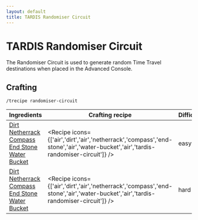 ```yaml
---
layout: default
title: TARDIS Randomiser Circuit
---
```



TARDIS Randomiser Circuit
===================

The Randomiser Circuit is used to generate random Time Travel destinations when placed in the Advanced Console.

## Crafting

`/trecipe randomiser-circuit`

| Ingredients | Crafting recipe | Difficulty |
| ----------- | --------------- | ------------- |
| [Dirt](https://minecraft.wiki/w/Dirt)<br/>[Netherrack](https://minecraft.wiki/w/Netherrack)<br/>[Compass](https://minecraft.wiki/w/Compass)<br/>[End Stone](https://minecraft.wiki/w/End_Stone)<br/>[Water Bucket](https://minecraft.wiki/w/Water_Bucket) | <Recipe icons={['air','dirt','air','netherrack','compass','end-stone','air','water-bucket','air','tardis-randomiser-circuit']} /> | easy |
| [Dirt](https://minecraft.wiki/w/Dirt)<br/>[Netherrack](https://minecraft.wiki/w/Netherrack)<br/>[Compass](https://minecraft.wiki/w/Compass)<br/>[End Stone](https://minecraft.wiki/w/End_Stone)<br/>[Water Bucket](https://minecraft.wiki/w/Water_Bucket) | <Recipe icons={['air','dirt','air','netherrack','compass','end-stone','air','water-bucket','air','tardis-randomiser-circuit']} /> | hard |
